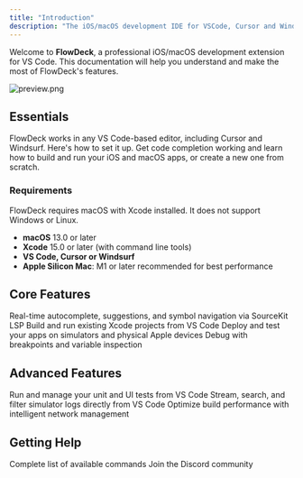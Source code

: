 ```yaml
---
title: "Introduction"
description: "The iOS/macOS development IDE for VSCode, Cursor and Windsurf"
---
```


Welcome to **FlowDeck**, a professional iOS/macOS development extension for VS Code. This documentation will help you understand and make the most of FlowDeck's features.

![preview.png](./images/preview.png)

## Essentials

<CardGroup cols={2}>
  <Card title="Install and Setup" icon="download" href="/install-and-setup">
    FlowDeck works in any VS Code-based editor, including Cursor and Windsurf. Here's how to set it up.
  </Card>
  <Card title="Core Features" icon="play" href="/the-basics/overview">
    Get code completion working and learn how to build and run your iOS and macOS apps, or create a new one from scratch.
  </Card>
</CardGroup>

### Requirements

<Warning>
  FlowDeck requires macOS with Xcode installed. It does not support Windows or Linux.
</Warning>

- **macOS** 13.0 or later
- **Xcode** 15.0 or later (with command line tools)
- **VS Code, Cursor or Windsurf**
- **Apple Silicon Mac**: M1 or later recommended for best performance

## Core Features

<CardGroup cols={2}>
  <Card title="Code Intelligence" icon="code">
    Real-time autocomplete, suggestions, and symbol navigation via SourceKit LSP
  </Card>
  <Card title="Build, Run and Deploy" icon="hammer" href="/the-basics/building">
    Build and run existing Xcode projects from VS Code
  </Card>
  <Card title="Device & Simulator Support" icon="mobile-screen-button" href="/the-basics/devices">
    Deploy and test your apps on simulators and physical Apple devices
  </Card>
  <Card title="LLDB Debugging" icon="bug" href="/the-basics/debugging">
    Debug with breakpoints and variable inspection
  </Card>
</CardGroup>

## Advanced Features

<CardGroup cols={2}>
  <Card title="Test Runner" icon="flask" href="/features/testing">
    Run and manage your unit and UI tests from VS Code
  </Card>
  <Card title="OSLog Integration" icon="terminal">
    Stream, search, and filter simulator logs directly from VS Code
  </Card>
  <Card title="Build Optimizer" icon="gauge-high" href="/pro-features/build-optimizer">
    Optimize build performance with intelligent network management
  </Card>
</CardGroup>

## Getting Help

<CardGroup cols={2}>
  <Card title="Command Reference" icon="terminal" href="/advanced/commands">
    Complete list of available commands
  </Card>
  <Card title="Community" icon="users" href="https://flowdeck.studio/#join">
    Join the Discord community
  </Card>
</CardGroup>